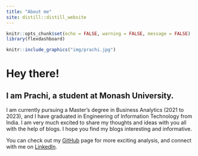```yaml
---
title: "About me"
site: distill::distill_website
---
```


```r
knitr::opts_chunk$set(echo = FALSE, warning = FALSE, message = FALSE)
library(flexdashboard)
```

```r
knitr::include_graphics("img/prachi.jpg")
```

<style>
body {
  background-color: off white;
}
</style>

# Hey there!

## I am Prachi, a student at Monash University. 

I am currently pursuing a Master's degree in Business Analytics (2021 to 2023), and I have graduated in Engineering of Information Technology from India. I am very much excited to share my thoughts and ideas with you all with the help of blogs. I hope you find my blogs interesting and informative.


You can check out my [GitHub](https://github.com/pjai0005) page for more exciting analysis, and connect with me on [LinkedIn](https://www.linkedin.com/in/prachi-jaiswal-a07b66161/).